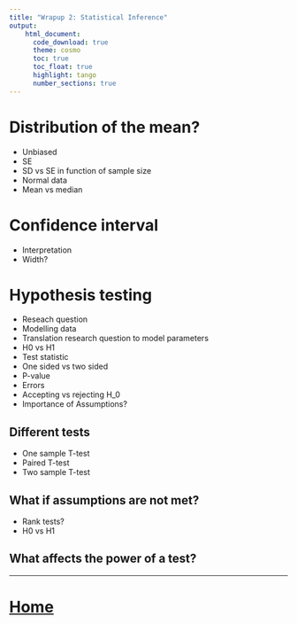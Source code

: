 ```yaml
---
title: "Wrapup 2: Statistical Inference"   
output:
    html_document:
      code_download: true    
      theme: cosmo
      toc: true
      toc_float: true
      highlight: tango
      number_sections: true
---
```


# Distribution of the mean?
- Unbiased
- SE
- SD vs SE in function of sample size
- Normal data
- Mean vs median

# Confidence interval
- Interpretation
- Width?

# Hypothesis testing

- Reseach question
- Modelling data
- Translation research question to model parameters
- H0 vs H1
- Test statistic
- One sided vs two sided
- P-value
- Errors
- Accepting vs rejecting H_0
- Importance of Assumptions?

## Different tests
- One sample T-test 
- Paired T-test
- Two sample T-test

## What if assumptions are not met? 
- Rank tests?
- H0 vs H1

## What affects the power of a test? 

---

# [Home](https://gtpb.github.io/PSLS20/) {-}
